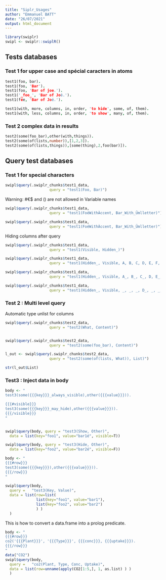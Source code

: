 ```yaml
---
title: "Siplr_Usages"
author: "Emmanuel BATT"
date: "26/07/2021"
output: html_document
---
```


```r
library(swiplr)
swipl <- swiplr::swiplR()

```


## Tests databases

### Test 1 for upper case and spécial caracters in atoms

```prolog

test1(foo, bar).
test1(foo, 'Bar').
test1(foo, 'Bar of joe.').
test1('_foo_', 'Bar of Joé.').
test1(fée, 'Bar of Joé.').

test1(with, more, columns, in, order, 'to hide', some, of, them).
test1(with, less, columns, in, order, 'to show', many, of, them).

```


### Test 2 complex data in results

```prolog

test2(some(foo_bar),other(with,things)).
test2(some(of(lists,number)),[1,2,3]).
test2(some(of(lists,things)),[some(thing),2,foo(bar)]).

```


## Query test databases

### Test 1 for special characters

```r
swipl$query(.swiplr_chunks$test1_data, 
                    query = "test1(Foo, Bar)")
```

Warning: #€$ and () are not allowed in Variable names

```r
swipl$query(.swiplr_chunks$test1_data, 
                    query = "test1(FoéWithÀccent, Bar_With_Ümlletter)")
```

```r
swipl$query(.swiplr_chunks$test1_data, 
                    query = "test1(FoéWithÀccent, Bar_With_Ümlletter)")
```

Hiding columns after query 

```r
swipl$query(.swiplr_chunks$test1_data, 
                    query = "test1(Visible, Hidden_)")
```

```r
swipl$query(.swiplr_chunks$test1_data, 
                    query = "test1(Hidden_, Visible, A, B, C, D, E, F, G)")

swipl$query(.swiplr_chunks$test1_data, 
                    query = "test1(Hidden_, Visible, A_, B_, C_, D, E_, F_, G_)")

swipl$query(.swiplr_chunks$test1_data, 
                    query = "test1(Hidden_, Visible, _, _, _, D_, _, _, _)")

```


### Test 2 : Multi level query

Automatic type unlist for columns

```r
swipl$query(.swiplr_chunks$test2_data, 
                    query = "test2(What, Content)")


swipl$query(.swiplr_chunks$test2_data, 
                    query = "test2(some(foo_bar), Content)")

```

```r

l_out <- swipl$query(.swiplr_chunks$test2_data, 
                    query = "test2(some(of(lists, What)), List)")

str(l_out$List)
```

### Test3 : Inject data in body

```r
body <- "
test3(some({{{key}}}_always_visible),other({{{value}}})).

{{{#visible}}}
test3(some({{{key}}}_may_hide),other({{{value}}})).
{{{/visible}}}
"


swipl$query(body, query = "test3(Show, Other)",
  data = list(key="foo1", value="bar1é", visible=T))

swipl$query(body, query = "test3(Hide, Other)",
  data = list(key="foo2", value="bar2é", visible=F))

```


```r
body <- "
{{{#row}}}
test3(some({{{key}}}),other({{{value}}})).
{{{/row}}}
"
  
swipl$query(body,
  query =   "test3(Key, Value)",
  data = list(row=list(
              list(key="foo1", value="bar1"),
              list(key="foo2", value="bar2")
              ) )
  )

```

This is how to convert a data.frame into a prolog predicate.

```r
body <- "
{{{#row}}}
co2('{{{Plant}}}', '{{{Type}}}', {{{conc}}}, {{{uptake}}}).
{{{/row}}}
"
data("CO2")
swipl$query(body,
  query =   "co2(Plant, Type, Conc, Uptake)",
  data = list(row=unname(apply(CO2[1:5,], 1, as.list) ) )
  )

```
